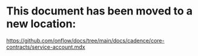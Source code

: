 # This document has been moved to a new location:

https://github.com/onflow/docs/tree/main/docs/cadence/core-contracts/service-account.mdx
